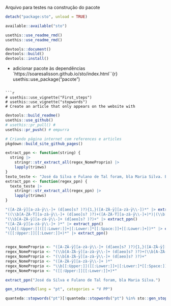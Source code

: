 Arquivo para testes na construção do pacote

```r
detach("package:sto", unload = TRUE)
```
```r
available::available("sto")
```
```r
usethis::use_readme_rmd()
usethis::use_readme_rmd()
```
```r
devtools::document()
devtools::build()
devtools::install()
```

 - adicionar pacote às dependências
`https://soaresalisson.github.io/sto/index.html``{r}
usethis::use_package("pacote")
```

```r
# usethis::use_vignette("First_steps")
# usethis::use_vignette("stopwords")
# Create an article that only appears on the website with
```

```r
devtools::build_readme()
usethis::use_github()
# usethis::pr_pull() #
usethis::pr_push() # empurra
```

```r
# Criando página internet com references e articles
pkgdown::build_site_github_pages()
```
```r
extract_ppn <- function(string) {
  string |>
    stringr::str_extract_all(regex_NomeProprio) |>
    lapply(trimws)
}
texto_teste <- "José da Silva e Fulano de Tal foram, bla Maria Silva. E depois disso, bla Joaquim José da Silva Xavier no STF"
extract_ppn <- function(regex_ppn) {
  texto_teste |>
    stringr::str_extract_all(regex_ppn) |>
    lapply(trimws)
}

"([A-ZÀ-ÿ][a-zà-ÿ\\-]+ (d[aeo]s? )?){1,}([A-ZÀ-ÿ][a-zà-ÿ\\-])*" |> extract_ppn()
"((\\b[A-ZÀ-Ÿ][a-zà-ÿ\\-]+ (d[aeo]s? )?)+([A-ZÀ-Ÿ][a-zà-ÿ\\-]+)*)|(\\b[A-ZÀ-Ÿ\\.]{2,}\\b)" |> extract_ppn()
"(\\b[A-ZÀ-ÿ][a-zà-ÿ\\-]+ (d[aeo]s? )?)+" |> extract_ppn()
"([A-ZÀ-ÿ][a-zà-ÿ\\-]+ )*" |> extract_ppn()
"\\b[[:Upper:]]([[:Lower:]]+|[:Lower:]*[[:Space:]]+[[:Lower:]+])*" |> extract_ppn()
"([[:Upper:]][[:Lower:]]+)*" |> extract_ppn()


regex_NomeProprio <- "([A-ZÀ-ÿ][a-zà-ÿ\\-]+ (d[aeo]s? )?){1,}([A-ZÀ-ÿ][a-zà-ÿ\\-])*"
regex_NomeProprio <- "(\\b[A-ZÀ-ÿ][a-zà-ÿ\\-]+ (d[aeo]s? )?)+(\\b[A-ZÀ-ÿ][a-zà-ÿ\\-]\\b)*"
regex_NomeProprio <- "(\\b[A-ZÀ-ÿ][a-zà-ÿ\\-]+ (d[aeo]s? )?)+"
regex_NomeProprio <- "([A-ZÀ-ÿ][a-zà-ÿ\\-]+ )*"
regex_NomeProprio <- "\\b[[:Upper:]]([[:Lower:]]+|[:Lower:]*[[:Space:]]+[[:Lower:]+])*"
regex_NomeProprio <- "([[:Upper:]][[:Lower:]]+)*"

extract_ppn("José da Silva e Fulano de Tal foram, bla Maria Silva.")
```
```r
gen_stopwords(lang = "pt", categories = "V PP")
```

```r
quanteda::stopwords("pt")[!quanteda::stopwords("pt") %in% sto::gen_stopwords("pt", "V DT prep CC PP PPZ preposition demonstrativo", vec = "vec")]
```



